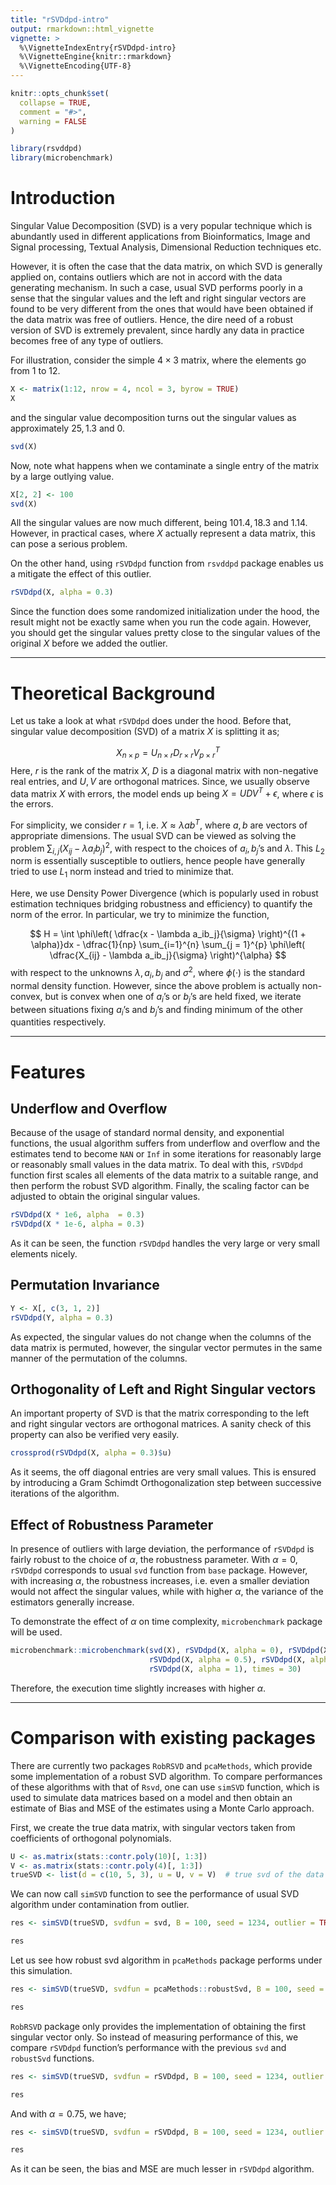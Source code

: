 ```yaml
---
title: "rSVDdpd-intro"
output: rmarkdown::html_vignette
vignette: >
  %\VignetteIndexEntry{rSVDdpd-intro}
  %\VignetteEngine{knitr::rmarkdown}
  %\VignetteEncoding{UTF-8}
---
```


```r
knitr::opts_chunk$set(
  collapse = TRUE,
  comment = "#>",
  warning = FALSE
)
```

```r
library(rsvddpd)
library(microbenchmark)
```

# Introduction

Singular Value Decomposition (SVD) is a very popular technique which is abundantly used in different applications from Bioinformatics, Image and Signal processing, Textual Analysis, Dimensional Reduction techniques etc.

However, it is often the case that the data matrix, on which SVD is generally applied on, contains
outliers which are not in accord with the data generating mechanism. In such a case, usual SVD
performs poorly in a sense that the singular values and the left and right singular vectors are found to be very different from the ones that would have been obtained if the data matrix was free of outliers. Hence, the dire need of a robust version of SVD is extremely prevalent, since hardly any data in practice becomes free of any type of outliers.

For illustration, consider the simple $4\times 3$ matrix, where the elements go from $1$ to $12$.

```r
X <- matrix(1:12, nrow = 4, ncol = 3, byrow = TRUE)
X
```

and the singular value decomposition turns out the singular values as approximately $25, 1.3$ and $0$. 

```r
svd(X)
```

Now, note what happens when we contaminate a single entry of the matrix by a large outlying value.

```r
X[2, 2] <- 100
svd(X)
```

All the singular values are now much different, being $101.4, 18.3$ and $1.14$. However, in practical cases, where $X$ actually represent a data matrix, this can pose a serious problem.

On the other hand, using `rSVDdpd` function from `rsvddpd` package enables us a mitigate the effect of this outlier.

```r
rSVDdpd(X, alpha = 0.3)
```

Since the function does some randomized initialization under the hood, the result might not be exactly same when you run the code again. However, you should get the singular values pretty close to the singular values of the original $X$ before we added the outlier.

---------

# Theoretical Background

Let us take a look at what `rSVDdpd` does under the hood. Before that, singular value decomposition (SVD) of a matrix $X$ is splitting it as; 

$$X_{n\times p} = U_{n \times r} D_{r\times r}V_{p\times r}^T$$
Here, $r$ is the rank of the matrix $X$, $D$ is a diagonal matrix with non-negative real entries, and $U, V$ are orthogonal matrices. Since, we usually observe data matrix $X$ with errors, the model ends up being $X = UDV^T + \epsilon$, where $\epsilon$ is the errors.

For simplicity, we consider $r = 1$, i.e. $X \approx \lambda ab^T$, where $a, b$ are vectors of appropriate dimensions. The usual SVD can be viewed as solving the problem $\sum_{i, j} (X_{ij} - \lambda a_i b_j)^2$, with respect to the choices of $a_i, b_j$'s and $\lambda$. This $L_2$ norm is essentially susceptible to outliers, hence people have generally tried to use $L_1$ norm instead and tried to minimize that.

Here, we use Density Power Divergence (which is popularly used in robust estimation techniques bridging robustness and efficiency) to quantify the norm of the error. In particular, we try to minimize the function,

$$
H = \int \phi\left( \dfrac{x - \lambda a_ib_j}{\sigma} \right)^{(1 + \alpha)}dx - \dfrac{1}{np} \sum_{i=1}^{n} \sum_{j = 1}^{p} \phi\left( \dfrac{X_{ij} - \lambda a_ib_j}{\sigma} \right)^{\alpha}
$$
with respect to the unknowns $\lambda, a_i, b_j$ and $\sigma^2$, where $\phi(\cdot)$ is the standard normal density function. However, since the above problem is actually non-convex, but is convex when one of $a_i$'s or $b_j$'s are held fixed, we iterate between situations fixing $a_i$'s and $b_j$'s and finding minimum of the other quantities respectively.

--------

# Features

## Underflow and Overflow

Because of the usage of standard normal density, and exponential functions, the usual algorithm suffers from underflow and overflow and the estimates tend to become `NAN` or `Inf` in some iterations for reasonably large or reasonably small values in the data matrix. To deal with this, `rSVDdpd` function first scales all elements of the data matrix to a suitable range, and then perform the robust SVD algorithm. Finally, the scaling factor can be adjusted to obtain the original singular values.

```r
rSVDdpd(X * 1e6, alpha  = 0.3)
rSVDdpd(X * 1e-6, alpha = 0.3)
```

As it can be seen, the function `rSVDdpd` handles the very large or very small elements nicely.

## Permutation Invariance

```r
Y <- X[, c(3, 1, 2)]
rSVDdpd(Y, alpha = 0.3)
```

As expected, the singular values do not change when the columns of the data matrix is permuted, however, the singular vector permutes in the same manner of the permutation of the columns.

## Orthogonality of Left and Right Singular vectors

An important property of SVD is that the matrix corresponding to the left and right singular vectors are orthogonal matrices. A sanity check of this property can also be verified very easily.

```r
crossprod(rSVDdpd(X, alpha = 0.3)$u)
```

As it seems, the off diagonal entries are very small values. This is ensured by introducing a Gram Schimdt Orthogonalization step between successive iterations of the algorithm.


## Effect of Robustness Parameter

In presence of outliers with large deviation, the performance of `rSVDdpd` is fairly robust to the choice of $\alpha$, the robustness parameter. With $\alpha = 0$, `rSVDdpd` corresponds to usual `svd` function from `base` package. However, with increasing $\alpha$, the robustness increases, i.e. even a smaller deviation would not affect the singular values, while with higher $\alpha$, the variance of the estimators generally increase.

To demonstrate the effect of $\alpha$ on time complexity, `microbenchmark` package will be used. 

```r
microbenchmark::microbenchmark(svd(X), rSVDdpd(X, alpha = 0), rSVDdpd(X, alpha = 0.25), 
                               rSVDdpd(X, alpha = 0.5), rSVDdpd(X, alpha = 0.75), 
                               rSVDdpd(X, alpha = 1), times = 30)
```

Therefore, the execution time slightly increases with higher $\alpha$.

---------

# Comparison with existing packages

There are currently two packages `RobRSVD` and `pcaMethods`, which provide some implementation of a robust SVD algorithm. To compare performances of these algorithms with that of `Rsvd`, one can use `simSVD` function, which is used to simulate data matrices based on a model and then obtain an estimate of Bias and MSE of the estimates using a Monte Carlo approach.

First, we create the true data matrix, with singular vectors taken from coefficients of orthogonal polynomials.

```r
U <- as.matrix(stats::contr.poly(10)[, 1:3])
V <- as.matrix(stats::contr.poly(4)[, 1:3])
trueSVD <- list(d = c(10, 5, 3), u = U, v = V)  # true svd of the data matrix
```

We can now call `simSVD` function to see the performance of usual SVD algorithm under contamination from outlier.

```r
res <- simSVD(trueSVD, svdfun = svd, B = 100, seed = 1234, outlier = TRUE, out_value = 25, tau = 0.9)
```

```r
res
```

Let us see how robust svd algorithm in `pcaMethods` package performs under this simulation.

```r
res <- simSVD(trueSVD, svdfun = pcaMethods::robustSvd, B = 100, seed = 1234, outlier = TRUE, out_value = 25, tau = 0.9)
```

```r
res
```

`RobRSVD` package only provides the implementation of obtaining the first singular vector only. So instead of measuring performance of this, we compare `rSVDdpd` function's performance with the previous `svd` and `robustSvd` functions.

```r
res <- simSVD(trueSVD, svdfun = rSVDdpd, B = 100, seed = 1234, outlier = TRUE, out_value = 25, tau = 0.9, alpha = 0.25)
```

```r
res
```


And with $\alpha = 0.75$, we have;

```r
res <- simSVD(trueSVD, svdfun = rSVDdpd, B = 100, seed = 1234, outlier = TRUE, out_value = 25, tau = 0.9, alpha = 0.75)
```

```r
res
```

As it can be seen, the bias and MSE are much lesser in `rSVDdpd` algorithm.
